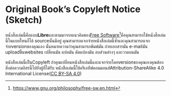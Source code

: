 # Original Book's Copyleft Notice (Sketch)

หนังสือเล่มนี้คือแบบ**Libre**และตามมาจากแนวคิดของ[Free Software](https://www.gnu.org/philosophy/free-sw.en.html)[^1]คือคุณสามารถใช้หนังสือเล่มนี้ในแบบใหนก็ได้ sourceนั้นมีอยู่ คุณสามารถแจกจ่ายหนังสือเล่มนี้ซ้ำและคุณสามารถแจกจ่ายversionของคุณเอง นั้นหมายความว่าคุณสามารถพิมพ์มัน ถ่ายเอกสารมัน e-mailมัน uploadขึ้นwebsites เปลี่ยนมัน แปลมัน ดัดแปลงมัน ลบส่วนต่างๆ และวาดบนมัน


หนังสือเล่มนี้เป็นCopyleft ถ้าคุณเปลี่ยนหนังสือเล่มนี้และแจกจ่ายโดยversionของคุณเองคุณต้องสิ่งต่อความอิสรนี้ไปยังผู้ที่ได้รับ หนังสือเล่มนี้ใช้ครีเอทีฟคอมมอนส์Attribution-ShareAlike 4.0 International License([CC BY-SA 4.0](https://creativecommons.org/licenses/by-sa/4.0/))

[^1]: [https://www.gnu.org/philosophy/free-sw.en.html](https://www.gnu.org/philosophy/free-sw.en.html)


